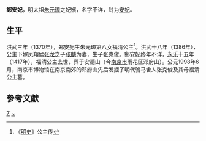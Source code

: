 '''鄭安妃'''，明太祖[[朱元璋|朱元璋]]之妃嬪，名字不详，封为[[安妃|安妃]]。

==生平==

[[洪武|洪武]]三年（1370年），郑安妃生朱元璋第八女[[福清公主|福清公主]]<ref>《[[明史|明史]]》公主传</ref>。洪武十八年（1386年），公主下嫁凤翔侯[[張龍_(鳳翔侯)|张龙]]之子[[張麟_(明朝駙馬)|张麟]]为妻，生子张克俊。鄭安妃终年不详，[[永乐_(明朝)|永乐]]十五年（1417年），福清公主去世，葬于安德山（今[[南京市|南京市]]雨花区邓府山）。公元1998年6月，南京市博物馆在南京南郊的邓府山先后发掘了明代驸马舍人张克俊及其母福清公主墓。

== 參考文獻 ==
<div class="references-small">
<references />
</div>

{{明太祖皇室|nocat}}
[[Category:明太祖妃|Z]]
[[Category:郑姓|~]]